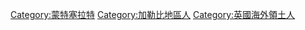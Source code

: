 [[Category:蒙特塞拉特|Category:蒙特塞拉特]]
[[Category:加勒比地區人|Category:加勒比地區人]]
[[Category:英國海外領土人|Category:英國海外領土人]]